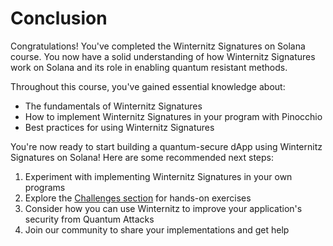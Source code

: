 
# Conclusion

Congratulations! You've completed the Winternitz Signatures on Solana course. You now have a solid understanding of how Winternitz Signatures work on Solana and its role in enabling quantum resistant methods.

<ArticleSection name="What you've learned" id="what-you-learned" level="h2" />

Throughout this course, you've gained essential knowledge about:
- The fundamentals of Winternitz Signatures
- How to implement Winternitz Signatures in your program with Pinocchio
- Best practices for using Winternitz Signatures

<ArticleSection name="Next Steps" id="next-steps" level="h2" />

You're now ready to start building a quantum-secure dApp using Winternitz Signatures on Solana! Here are some recommended next steps:

1. Experiment with implementing Winternitz Signatures in your own programs
2. Explore the [Challenges section](/zh-CN/challenges) for hands-on exercises
3. Consider how you can use Winternitz to improve your application's security from Quantum Attacks
4. Join our community to share your implementations and get help